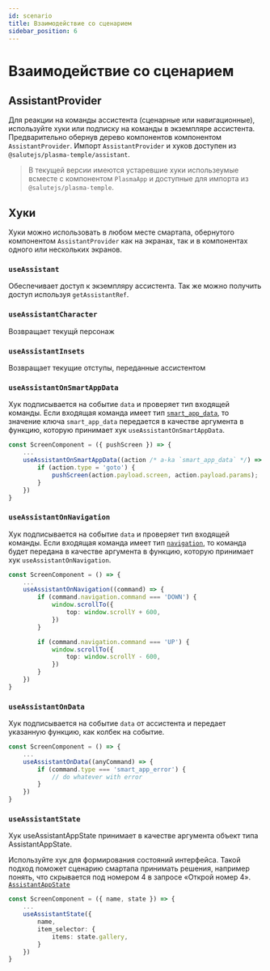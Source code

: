 ```yaml
---
id: scenario
title: Взаимодействие со сценарием
sidebar_position: 6
---
```



# Взаимодействие со сценарием

## AssistantProvider
<Description name="AssistantProvider" />
<PropsTable name="AssistantProvider" />

Для реакции на команды ассистента (сценарные или навигационные), используйте хуки или подписку на команды в экземпляре ассистента.
Предварительно обернув дерево компонентов компонентом `AssistantProvider`. Импорт `AssistantProvider` и хуков доступен из `@salutejs/plasma-temple/assistant`.
> В текущей версии имеются устаревшие хуки использеумые всместе с компонентом `PlasmaApp` и доступные для импорта из `@salutejs/plasma-temple`.

## Хуки

Хуки можно использовать в любом месте смартапа, обернутого компонентом `AssistantProvider` как на экранах, так и в компонентах одного или нескольких экранов.

### `useAssistant`
Обеспечивает доступ к экземпляру ассистента. Так же можно получить доступ используя `getAssistantRef`.

### `useAssistantCharacter`
Возвращает текущй персонаж

### `useAssistantInsets`
Возвращает текущие отступы, переданные ассистентом

### `useAssistantOnSmartAppData`

Хук подписывается на событие `data` и проверяет тип входящей команды. Если входящая команда имеет тип [`smart_app_data`](https://github.com/salute-developers/salutejs-client/blob/main/src/typings.ts#L151), то значение ключа `smart_app_data` передается в качестве аргумента в функцию, которую принимает хук `useAssistantOnSmartAppData`.

```ts
const ScreenComponent = ({ pushScreen }) => {
    ...
    useAssistantOnSmartAppData((action /* a-ka `smart_app_data` */) => {
        if (action.type = 'goto') {
            pushScreen(action.payload.screen, action.payload.params);
        }
    })
}
```

### `useAssistantOnNavigation`

Хук подписывается на событие `data` и проверяет тип входящей команды. Если входящая команда имеет тип [`navigation`](https://github.com/salute-developers/salutejs-client/blob/main/src/typings.ts#L137), то команда будет передана в качестве аргумента в функцию, которую принимает хук `useAssistantOnNavigation`.

```ts
const ScreenComponent = () => {
    ...
    useAssistantOnNavigation((command) => {
        if (command.navigation.command === 'DOWN') {
            window.scrollTo({
                top: window.scrollY + 600,
            })
        }

        if (command.navigation.command === 'UP') {
            window.scrollTo({
                top: window.scrollY - 600,
            })
        }
    })
}
```

### `useAssistantOnData`

Хук подписывается на событие `data` от ассистента и передает указанную функцию, как колбек на событие.

```ts
const ScreenComponent = () => {
    ...
    useAssistantOnData((anyCommand) => {
        if (command.type === 'smart_app_error') {
            // do whatever with error
        }
    })
}
```

### `useAssistantState`

Хук useAssistantAppState принимает в качестве аргумента объект типа AssistantAppState.

Используйте хук для формирования состояний интерфейса. Такой подход поможет сценарию смартапа принимать решения, например понять, что скрывается под номером 4 в запросе «Открой номер 4». [`AssistantAppState`](https://github.com/salute-developers/salutejs-client/blob/main/src/typings.ts#L68)

```ts
const ScreenComponent = ({ name, state }) => {
    ...
    useAssistantState({
        name,
        item_selector: {
            items: state.gallery,
        }
    })
}
```
